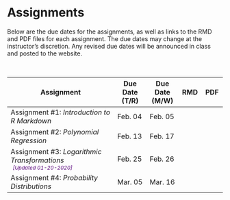 # Assignments

Below are the due dates for the assignments, as well as links to the RMD and PDF files for each assignment. The due dates may change at the instructor's discretion. Any revised due dates will be announced in class and posted to the website.

<br />
<!-- <img src="img/update.png" width="20px" height="20px"> -->

<table class="table">

<thead>
<tr>
<th style="width:50%;">Assignment</th>
<th style="width:15%;">Due Date (T/R)</th>
<th style="width:15%;">Due Date (M/W)</th>
<th style="width:10%;text-align:center">RMD</th>
<th style="width:10%;text-align:center">PDF</th>
</tr>
</thead>

<tbody>

<tr>
<td>Assignment \#1: *Introduction to R Markdown*</td>
<td>Feb. 04</td>
<td>Feb. 05</td>
<td align="center" style="vertical-align:middle;">
  <a href="https://github.com/zief0002/epsy-8252/raw/master/assignments/s20-assignment-01-introduction-to-r-markdown.Rmd">
    <span class="fab fa-markdown" style="color: #ff2600; font-size: 20px;"></span>
  </a>
</td>
<td align="center" style="vertical-align:middle;">
  <a href="https://github.com/zief0002/epsy-8252/raw/master/assignments/s20-assignment-01-introduction-to-r-markdown.pdf">
    <span class="fa fa-file-pdf" style="color: #ff2600; font-size: 20px;"></span>
  </a>
</td>
</tr>



<tr>
<td>Assignment \#2: *Polynomial Regression*</td>
<td>Feb. 13</td>
<td>Feb. 17</td>
<td align="center" style="vertical-align:middle;">
  <a href="https://github.com/zief0002/epsy-8252/raw/master/assignments/s20-assignment-02-polynomial-regression.Rmd">     <span class="fab fa-markdown" style="color: #ff2600; font-size: 20px;"></span>
  </a>
</td>
<td align="center" style="vertical-align:middle;">
  <a href="https://github.com/zief0002/epsy-8252/raw/master/assignments/s20-assignment-02-polynomial-regression.pdf">
    <span class="fa fa-file-pdf" style="color: #ff2600; font-size: 20px;"></span>
  </a>
</td>
</tr>

<tr>
<td>Assignment \#3: *Logarithmic Transformations*<br />
  <span style="margin-left:5px; color:#5a067d;font-size:12px;">*[Updated 01-20-2020]*</span></td>
<td>Feb. 25</td>
<td>Feb. 26</td>
<td align="center" style="vertical-align:middle;">
  <a href="https://github.com/zief0002/epsy-8252/raw/master/assignments/s20-assignment-03-logarithmic-transformations.Rmd">     <span class="fab fa-markdown" style="color: #ff2600; font-size: 20px;"></span>
  </a>
</td>
<td align="center" style="vertical-align:middle;">
  <a href="https://github.com/zief0002/epsy-8252/raw/master/assignments/s20-assignment-03-logarithmic-transformations.pdf">
    <span class="fa fa-file-pdf" style="color: #ff2600; font-size: 20px;"></span>
  </a> 
</td>
</tr>

<tr>
<td>Assignment \#4: *Probability Distributions*</td>
<td>Mar. 05</td>
<td>Mar. 16</td>
<td align="center" style="vertical-align:middle;">
  <a href="https://github.com/zief0002/epsy-8252/raw/master/assignments/s20-assignment-04-probability-distributions.Rmd">     <span class="fab fa-markdown" style="color: #ff2600; font-size: 20px;"></span>
  </a>
</td>
<td align="center" style="vertical-align:middle;">
  <a href="https://github.com/zief0002/epsy-8252/raw/master/assignments/s20-assignment-04-probability-distributions.pdf">
    <span class="fa fa-file-pdf" style="color: #ff2600; font-size: 20px;"></span>
  </a>
</td>
</tr>

<!-- <tr> -->
<!-- <td>Assignment \#5: *Evidence and Model Selection*</td> -->
<!-- <td>Mar. 31</td> -->
<!-- <td>Apr. 01</td> -->
<!-- <td align="center" style="vertical-align:middle;"> -->
<!--   <a href="https://github.com/zief0002/epsy-8252/raw/master/assignments/s20-assignment-05-evidence-and-model-selection.Rmd">     <span class="fab fa-markdown" style="color: #ff2600; font-size: 20px;"></span> -->
<!--   </a> -->
<!-- </td> -->
<!-- <td align="center" style="vertical-align:middle;"> -->
<!--   <a href="https://github.com/zief0002/epsy-8252/raw/master/assignments/s20-assignment-05-evidence-and-model-selection.pdf"> -->
<!--     <span class="fa fa-file-pdf" style="color: #ff2600; font-size: 20px;"></span> -->
<!--   </a> -->
<!-- </td> -->
<!-- </tr> -->

<!-- <tr> -->
<!-- <td>Assignment \#6: *Mixed-Effects Regression Models: Cross-Sectional Analysis*</td> -->
<!-- <td>Apr. 16</td> -->
<!-- <td>Apr. 20</td> -->
<!-- <td align="center" style="vertical-align:middle;"> -->
<!--   <a href="https://github.com/zief0002/epsy-8252/raw/master/assignments/s20-assignment-06-mixed-effects-models.Rmd">     <span class="fab fa-markdown" style="color: #ff2600; font-size: 20px;"></span> -->
<!--   </a> -->
<!-- </td> -->
<!-- <td align="center" style="vertical-align:middle;"> -->
<!--   <a href="https://github.com/zief0002/epsy-8252/raw/master/assignments/s20-assignment-06-mixed-effects-models.pdf"> -->
<!--     <span class="fa fa-file-pdf" style="color: #ff2600; font-size: 20px;"></span> -->
<!--   </a> -->
<!-- </td> -->
<!-- </tr> -->

<!-- <tr> -->
<!-- <td>Assignment \#7: *Mixed-Effects Regression Models: Longitudinal Analysis*</td> -->
<!-- <td>Apr. 28</td> -->
<!-- <td>Apr. 29</td> -->
<!-- <td align="center" style="vertical-align:middle;"> -->
<!--   <a href="https://github.com/zief0002/epsy-8252/raw/master/assignments/s20-assignment-07-longitudinal-models.Rmd">     <span class="fab fa-markdown" style="color: #ff2600; font-size: 20px;"></span> -->
<!--   </a> -->
<!-- </td> -->
<!-- <td align="center" style="vertical-align:middle;"> -->
<!--   <a href="https://github.com/zief0002/epsy-8252/raw/master/assignments/s20-assignment-07-longitudinal-models.pdf"> -->
<!--     <span class="fa fa-file-pdf" style="color: #ff2600; font-size: 20px;"></span> -->
<!--   </a> -->
<!-- </td> -->
<!-- </tr> -->



<!-- <tr> -->
<!-- <td>Assignment \#8: *Logistic Regression*</td> -->
<!-- <td>May 06</td> -->
<!-- <td>May 06</td> -->
<!-- <td align="center" style="vertical-align:middle;"> -->
<!--   <a href="https://github.com/zief0002/epsy-8252/raw/master/assignments/s20-assignment-08-logistic-regression.Rmd">     <span class="fab fa-markdown" style="color: #ff2600; font-size: 20px;"></span> -->
<!--   </a> -->
<!-- </td> -->
<!-- <td align="center" style="vertical-align:middle;"> -->
<!--   <a href="https://github.com/zief0002/epsy-8252/raw/master/assignments/s20-assignment-08-logistic-regression.pdf"> -->
<!--     <span class="fa fa-file-pdf" style="color: #ff2600; font-size: 20px;"></span> -->
<!--   </a> -->
<!-- </td> -->
<!-- </tr> -->


</tbody>
</table>
